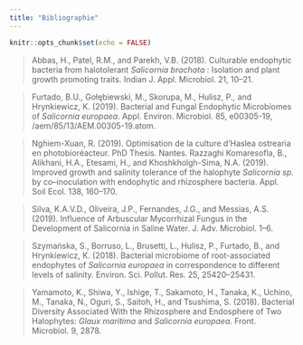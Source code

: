 ```yaml
---
title: "Bibliographie"
---
```


```r
knitr::opts_chunk$set(echo = FALSE)

```


> Abbas, H., Patel, R.M., and Parekh, V.B. (2018). Culturable endophytic bacteria from halotolerant *Salicornia brachata* : Isolation and plant growth promoting traits. Indian J. Appl. Microbiol. 21, 10–21.

> Furtado, B.U., Gołębiewski, M., Skorupa, M., Hulisz, P., and Hrynkiewicz, K. (2019). Bacterial and Fungal Endophytic Microbiomes of *Salicornia europaea*. Appl. Environ. Microbiol. 85, e00305-19, /aem/85/13/AEM.00305-19.atom.

> Nghiem-Xuan, R. (2019). Optimisation de la culture d’Haslea ostrearia en photobioréacteur. PhD Thesis. Nantes.
> Razzaghi Komaresofla, B., Alikhani, H.A., Etesami, H., and Khoshkholgh-Sima, N.A. (2019). Improved growth and salinity tolerance of the halophyte *Salicornia sp.* by co–inoculation with endophytic and rhizosphere bacteria. Appl. Soil Ecol. 138, 160–170.

> Silva, K.A.V.D., Oliveira, J.P., Fernandes, J.G., and Messias, A.S. (2019). Influence of Arbuscular Mycorrhizal Fungus in the Development of Salicornia in Saline Water. J. Adv. Microbiol. 1–6.

> Szymańska, S., Borruso, L., Brusetti, L., Hulisz, P., Furtado, B., and Hrynkiewicz, K. (2018). Bacterial microbiome of root-associated endophytes of *Salicornia europaea* in correspondence to different levels of salinity. Environ. Sci. Pollut. Res. 25, 25420–25431.

> Yamamoto, K., Shiwa, Y., Ishige, T., Sakamoto, H., Tanaka, K., Uchino, M., Tanaka, N., Oguri, S., Saitoh, H., and Tsushima, S. (2018). Bacterial Diversity Associated With the Rhizosphere and Endosphere of Two Halophytes: *Glaux maritima* and *Salicornia europaea*. Front. Microbiol. 9, 2878.

